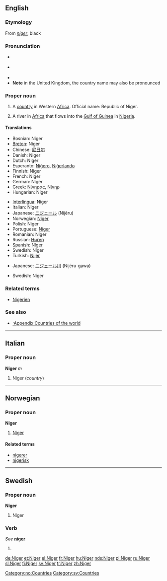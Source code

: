 {{see|niger}}
==English==
{{wikipedia}}

===Etymology===
From {{L.}} ''[[niger]]'', black

===Pronunciation===
*{{italbrac|[[RP]]}} {{IPA|/ˈnaɪdʒə/}}
*{{italbrac|US}} {{IPA|/ˈnaɪdʒɚ/}}
*{{audio|en-us-Niger.ogg|Audio (US)}}
*'''Note''' in the United Kingdom, the country name may also be pronounced {{IPA|/niːˈʒɛə/}}

===Proper noun===
{{en-proper noun}}

# A [[country]] in Western [[Africa]]. Official name: Republic of Niger.
# {{rivers}} A river in [[Africa]] that flows into the [[Gulf of Guinea]] in [[Nigeria]].

====Translations====
{{trans-top|country}}
*Bosnian: Niger {{m}}
*[[Breton]]: Niger
*Chinese: [[尼日尔]]
*Danish: Niger
*Dutch: Niger
*Esperanto: [[Niĝero]], [[Niĝerlando]]
*Finnish: Niger
*French: Niger {{m}}
*German: Niger
*Greek: [[Νίγηρας]], [[Νίγηρ]]
*Hungarian: Niger
{{trans-mid}}
*[[Interlingua]]: Niger
*Italian: Niger {{m}}
*Japanese: [[ニジェール]] (Nijēru)
*Norwegian: [[#Norwegian|Niger]]
*Polish: Niger
*Portuguese: [[Níger]]
*Romanian: Niger {{n}}
*Russian: [[Нигер]]
*Spanish: [[Níger]]
*Swedish: Niger
*Turkish: [[Nijer]]
{{trans-bottom}}

{{trans-top|river}}
*Japanese: [[ニジェール川]] (Nijēru-gawa)
{{trans-mid}}
*Swedish: Niger
{{trans-bottom}}

===Related terms===
*[[Nigerien]]

===See also===
*[[:Appendix:Countries of the world]]

----

==Italian==

===Proper noun===
'''Niger''' ''m''

# Niger (''country'')

----

==Norwegian==

===Proper noun===
'''Niger'''

# [[#English|Niger]]

====Related terms====
*[[nigerer]]
*[[nigerisk]]

[[Category:no:Countries]]

----

==Swedish==

===Proper noun===
'''Niger'''

# Niger

===Verb===
''See'' '''[[niger]]'''

# {{defn|Swedish}}

[[Category:sv:Countries]]

[[de:Niger]]
[[et:Niger]]
[[el:Niger]]
[[fr:Niger]]
[[hu:Niger]]
[[nds:Niger]]
[[pl:Niger]]
[[ru:Niger]]
[[sl:Niger]]
[[fi:Niger]]
[[sv:Niger]]
[[tr:Niger]]
[[zh:Niger]]